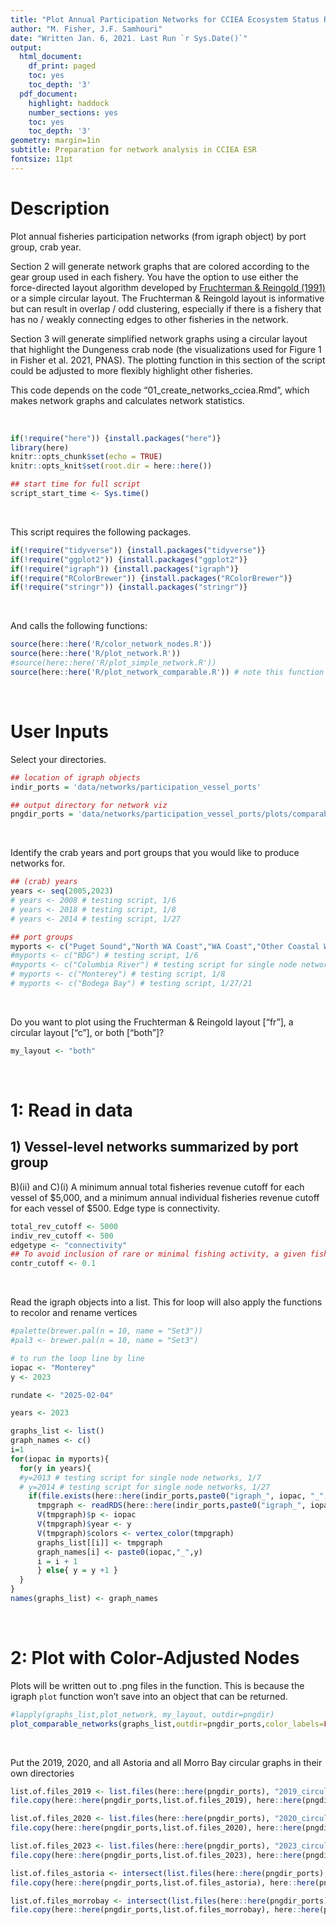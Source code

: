 ```yaml
---
title: "Plot Annual Participation Networks for CCIEA Ecosystem Status Report to the Pacific Fisheries Management Council"
author: "M. Fisher, J.F. Samhouri"
date: "Written Jan. 6, 2021. Last Run `r Sys.Date()`"
output:
  html_document:
    df_print: paged
    toc: yes
    toc_depth: '3'
  pdf_document:
    highlight: haddock
    number_sections: yes
    toc: yes
    toc_depth: '3'
geometry: margin=1in
subtitle: Preparation for network analysis in CCIEA ESR
fontsize: 11pt
---
```


# Description

Plot annual fisheries participation networks (from igraph object) by port group, crab year.

Section 2 will generate network graphs that are colored according to the gear group used in each fishery. You have the option to use either the force-directed layout algorithm developed by [Fruchterman & Reingold (1991)](http://citeseerx.ist.psu.edu/viewdoc/download?doi=10.1.1.13.8444&rep=rep1&type=pdf) or a simple circular layout. The Fruchterman & Reingold layout is informative but can result in overlap / odd clustering, especially if there is a fishery that has no / weakly connecting edges to other fisheries in the network.

Section 3 will generate simplified network graphs using a circular layout that highlight the Dungeness crab node (the visualizations used for Figure 1 in Fisher et al. 2021, PNAS). The plotting function in this section of the script could be adjusted to more flexibly highlight other fisheries.
 
This code depends on the code "01_create_networks_cciea.Rmd", which makes network graphs and calculates network statistics.


<br>
```r
if(!require("here")) {install.packages("here")}
library(here)
knitr::opts_chunk$set(echo = TRUE)
knitr::opts_knit$set(root.dir = here::here())

## start time for full script
script_start_time <- Sys.time()
```
<br>

This script requires the following packages. 
```r
if(!require("tidyverse")) {install.packages("tidyverse")}
if(!require("ggplot2")) {install.packages("ggplot2")}
if(!require("igraph")) {install.packages("igraph")}
if(!require("RColorBrewer")) {install.packages("RColorBrewer")}
if(!require("stringr")) {install.packages("stringr")}
```
<br>

And calls the following functions:
```r
source(here::here('R/color_network_nodes.R'))
source(here::here('R/plot_network.R'))
#source(here::here('R/plot_simple_network.R'))
source(here::here('R/plot_network_comparable.R')) # note this function will plot networks with (1) edge thickness according to edge weight, (2) node size according to the vertex attribute "importance", and (3) node colors according to the vertex attribute "colors". File names will be constructed using node attributes 'p' and 'year'. This means that the function can be used to plot vessel-level or aggregate (bulk) networks; simply change the file_suffix to tell the two apart if needed, and change the node attributes accordingly (e.g., whether V(g)$p represents port group or state). 
```
<br>


# User Inputs 

Select your directories.
```r
## location of igraph objects
indir_ports = 'data/networks/participation_vessel_ports'

## output directory for network viz
pngdir_ports = 'data/networks/participation_vessel_ports/plots/comparable'
```
<br>

Identify the crab years and port groups that you would like to produce networks for. 
```r
## (crab) years
years <- seq(2005,2023)
# years <- 2008 # testing script, 1/6
# years <- 2018 # testing script, 1/8
# years <- 2014 # testing script, 1/27

## port groups
myports <- c("Puget Sound","North WA Coast","WA Coast","Other Coastal Washington","Astoria","Tillamook","Columbia River","Newport","Coos Bay","Brookings","Crescent City","Eureka","Morro Bay","Fort Bragg","Bodega Bay","San Francisco","San Diego","Monterey","Santa Barbara","Los Angeles","Unknown Ports" )
#myports <- c("BDG") # testing script, 1/6
#myports <- c("Columbia River") # testing script for single node networks, 1/7
# myports <- c("Monterey") # testing script, 1/8
# myports <- c("Bodega Bay") # testing script, 1/27/21
```
<br>

Do you want to plot using the Fruchterman & Reingold layout ["fr"], a circular layout ["c"], or both ["both"]?
```r
my_layout <- "both"
```
<br>


# 1: Read in data

## 1) Vessel-level networks summarized by port group

B)(ii) and C)(i) A minimum annual total fisheries revenue cutoff for each vessel of $5,000, and a minimum annual individual fisheries revenue cutoff for each vessel of $500. Edge type is connectivity.

```r

total_rev_cutoff <- 5000
indiv_rev_cutoff <- 500
edgetype <- "connectivity"
## To avoid inclusion of rare or minimal fishing activity, a given fishery must contribute to at least contr_cutoff% of a port's seasonal revenue to be included in the network data. This cutoff value can be increased if more stringent fishery inclusion criteria are preferred, and decreased (i.e. for summaries over shorter temporal / smaller spatial scales).
contr_cutoff <- 0.1

```
<br>

Read the igraph objects into a list. This for loop will also apply the functions to recolor and rename vertices
```r
#palette(brewer.pal(n = 10, name = "Set3"))
#pal3 <- brewer.pal(n = 10, name = "Set3")

# to run the loop line by line
iopac <- "Monterey"
y <- 2023

rundate <- "2025-02-04"

years <- 2023

graphs_list <- list()
graph_names <- c()
i=1
for(iopac in myports){
  for(y in years){
  #y=2013 # testing script for single node networks, 1/7
  # y=2014 # testing script for single node networks, 1/27
    if(file.exists(here::here(indir_ports,paste0("igraph_", iopac, "_", y, "_totalrev", total_rev_cutoff,"_indivrev", indiv_rev_cutoff,"_", edgetype,"_rmCrab_", rundate, ".rds")))){
      tmpgraph <- readRDS(here::here(indir_ports,paste0("igraph_", iopac, "_", y, "_totalrev", total_rev_cutoff,"_indivrev", indiv_rev_cutoff,"_", edgetype,"_rmCrab_", rundate, ".rds")))
      V(tmpgraph)$p <- iopac
      V(tmpgraph)$year <- y
      V(tmpgraph)$colors <- vertex_color(tmpgraph)
      graphs_list[[i]] <- tmpgraph
      graph_names[i] <- paste0(iopac,"_",y)
      i = i + 1
      } else{ y = y +1 }
  }
}
names(graphs_list) <- graph_names

```
<br>


# 2: Plot with Color-Adjusted Nodes

Plots will be written out to .png files in the function. This is because the igraph `plot` function won't save into an object that can be returned.

```r
#lapply(graphs_list,plot_network, my_layout, outdir=pngdir)
plot_comparable_networks(graphs_list,outdir=pngdir_ports,color_labels=FALSE)

```
<br>


Put the 2019, 2020, and all Astoria and all Morro Bay circular graphs in their own directories
```r

list.of.files_2019 <- list.files(here::here(pngdir_ports), "2019_circular_compare")
file.copy(here::here(pngdir_ports,list.of.files_2019), here::here(pngdir_ports, "2019 only"), overwrite = TRUE)

list.of.files_2020 <- list.files(here::here(pngdir_ports), "2020_circular_compare")
file.copy(here::here(pngdir_ports,list.of.files_2020), here::here(pngdir_ports, "2020 only"), overwrite = TRUE)

list.of.files_2023 <- list.files(here::here(pngdir_ports), "2023_circular_compare")
file.copy(here::here(pngdir_ports,list.of.files_2023), here::here(pngdir_ports, "2023 only"), overwrite = TRUE)

list.of.files_astoria <- intersect(list.files(here::here(pngdir_ports), pattern = "Astoria"), list.files(here::here(pngdir_ports), pattern = "circular")) 
file.copy(here::here(pngdir_ports,list.of.files_astoria), here::here(pngdir_ports, "astoria"), overwrite = TRUE)

list.of.files_morrobay <- intersect(list.files(here::here(pngdir_ports), pattern = "Morro Bay"), list.files(here::here(pngdir_ports), pattern = "circular")) 
file.copy(here::here(pngdir_ports,list.of.files_morrobay), here::here(pngdir_ports, "morrobay"), overwrite = TRUE)


```
<br>





